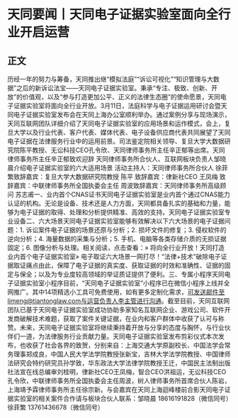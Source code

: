 # 天同要闻丨天同电子证据实验室面向全行业开启运营
## 正文
历经一年的努力与筹备，天同推出继“模拟法庭”“诉讼可视化”“知识管理与大数据”之后的新诉讼法宝——天同电子证据实验室。秉承“专注、极致、创新、开放”的价值观，以及“参与打造更加公平、正义的法律生态圈”的使命愿景，天同电子证据实验室将面向全行业开放。3月11日，法庭科学与电子证据运用研讨会暨天同电子证据实验室发布会在天同上海办公室顺利举办。通过案例分享与现场演示，天同互联网团队详细介绍了天同电子证据实验室的应用场景和运作模式，会上，复旦大学以及行业代表、客户代表、媒体代表、电子设备供应商代表共同展望了天同电子证据在法律服务行业中的运用前景。司法鉴定院相关领导、复旦大学大数据研究院陈平教授、无讼科技CEO孔令欣、天同律师事务所主任辛正郁等出席。天同律师事务所主任辛正郁致欢迎辞 天同律师事务所合伙人、互联网板块负责人邹晓晨介绍电子证据实验室的六大适用场景 活动主持人：天同律师事务所合伙人 徐菲繁致辞嘉宾：复旦大学大数据研究院教授 陈平 致辞嘉宾：律新社CEO 王凤梅 致辞嘉宾：中联律师事务所全国执委会主任 周波致辞嘉宾：天同律师事务所高级顾问 苏志甫一、业内首个CNAS证书天同电子证据实验室是业内首个通过CNAS能力认证的机构。无论是设备、技术还是人力方面，天同都具备扎实的基础和力量，能够为电子证据的取得、处理和分析提供精准、高效的支持。天同电子证据实验室专业设备二、六大场景天同电子证据实验室能够有效解决以下六大场景的电子证据问题：1. 诉讼案件电子证据的场景还原与分析；2. 损坏文件的修复；3. 侵权软件的逆向分析；4. 海量数据的采集与分析；5. 手机、电脑等各类存储介质的无损证据固定；6. 图像分析与处理。相关阅读，点击查看：» 将向全行业开放！天同打造业内首个电子证据实验室» 电子取证六大场景一网打尽！“法律+技术”破除电子证据取证痛点由此，保障了电子证据的真实度、获取证据的时效和准确性、证据的固定与保全；以及为专业度较高领域的举证质证提供了便利。三、专属小程序天同电子证据实验室小程序目前，“天同电子证据实验室”小程序已在微信小程序上线并全网推广。其中14项精选小工具可免费使用，如有更多定制化需求，可发送邮件至limeng@tiantonglaw.com与运营负责人李主管进行沟通。截至目前，天同互联网团队已基于天同电子证据实验室成功协助多家知名互联网企业、游戏公司、软件开发商破解技术难题，获取了案件关键证据，在业内和客户群体中收获了认可与称赞。未来，天同电子证据实验室将继续秉持着开放与分享的态度与胸怀，与行业伙伴们一道，为法律服务行业贡献力量。天同电子证据实验室发布剪彩仪式本次发布，也收获了社会各界的致贺，分别来自：上海交通大学原副校长、中国法学会常务理事郑成良，中国人民大学法学院教授张新宝，吉林大学法学院教授、中国律师法研究会特约研究员孙学致，华东政法大学法律学院教授王迁，中国民主法制出版社法宣在线总编审刘桂明，律新社CEO王凤梅，智合CEO洪祖运，无讼科技CEO孔令欣，中联律师事务所全国执委会主任周波，树人律师事务所首席合伙人陈岩，上海靖予霖律师事务所主任徐宗新。与会嘉宾在天同上海迴峰楼前合影天同电子证据实验室的相关案件合作请与板块合伙人联系：邹晓晨 18616191828（微信同号）徐菲繁 13761436678（微信同号）